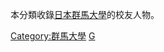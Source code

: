 {{Catnav|頁面分類|人物|校友|大學校友|日本的大學校友}}
本分類收錄[[日本|日本]][[群馬大學|群馬大學]]的校友人物。

[[Category:群馬大學|Category:群馬大學]]
[[Category:日本的大学校友|G]]